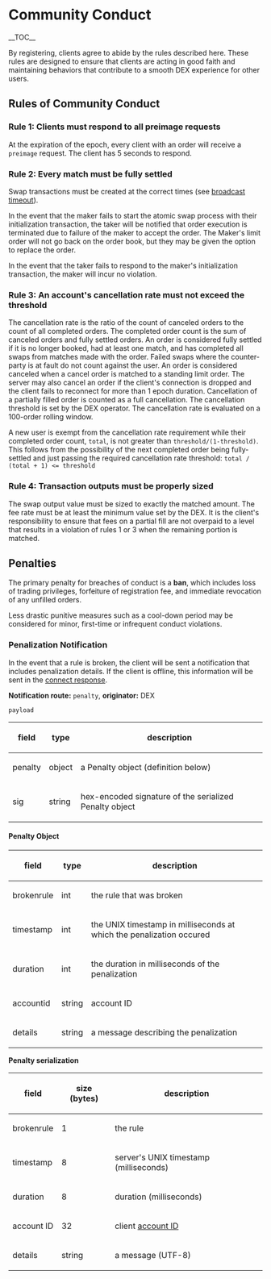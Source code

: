 =Community Conduct=

__TOC__

By registering, clients agree to abide by the rules described here. These rules
are designed to ensure that clients are acting in good faith and maintaining
behaviors that contribute to a smooth DEX experience for other users.

==Rules of Community Conduct==

===Rule 1: Clients must respond to all preimage requests===

At the expiration of the epoch, every client with an order will receive a
<code>preimage</code> request. The client has 5 seconds to respond.

===Rule 2: Every match must be fully settled===

Swap transactions must be created at the correct times (see
[[fundamentals.mediawiki/#Exchange_Variables|broadcast timeout]]).

In the event that the maker fails to start the atomic swap process with their
initialization transaction, the taker will be notified that order execution is
terminated due to failure of the maker to accept the order. The Maker's limit
order will not go back on the order book, but they may be given the option to
replace the order.

In the event that the taker fails to respond to the maker's initialization
transaction, the maker will incur no violation.

===Rule 3: An account's cancellation rate must not exceed the threshold===

The cancellation rate is the ratio of the count of canceled orders to the
count of all completed orders.
The completed order count is the sum of canceled orders and fully settled
orders.
An order is considered fully settled if it is no longer booked, had at least
one match, and has completed all swaps from matches made with the order.
Failed swaps where the counter-party is at fault do not count against the user.
An order is considered canceled when a cancel order is matched to a standing
limit order. The server may also cancel an order if the client's connection is
dropped and the client fails to reconnect for more than 1 epoch duration.
Cancellation of a partially filled order is counted as a full cancellation.
The cancellation threshold is set by the DEX operator.
The cancellation rate is evaluated on a 100-order rolling window.

A new user is exempt from the cancellation rate requirement while their
completed order count, <code>total</code>, is not greater than
<code>threshold/(1-threshold)</code>. This follows from the possibility of the
next completed order being fully-settled and just passing the required
cancellation rate threshold: <code>total / (total + 1) <= threshold</code>

===Rule 4: Transaction outputs must be properly sized===

The swap output value must be sized to exactly the matched amount. The fee rate
must be at least the minimum value set by the DEX. It is the client's
responsibility to ensure that fees on a partial fill are not overpaid to a
level that results in a violation of rules 1 or 3 when the remaining portion is
matched.

==Penalties==

The primary penalty for breaches of conduct is a '''ban''', which includes loss
of trading privileges, forfeiture of registration fee, and immediate revocation
of any unfilled orders.

Less drastic punitive measures such as a cool-down period may be considered
for minor, first-time or infrequent conduct violations.

===Penalization Notification===

In the event that a rule is broken, the client will be sent a notification that
includes penalization details. If the client is offline, this information will
be sent in the [[comm.mediawiki/#Session_Authentication|connect response]].

'''Notification route:''' <code>penalty</code>, '''originator: ''' DEX

<code>payload</code>
{|
! field   !! type   !! description
|-
| penalty || object || a Penalty object (definition below)
|-
| sig     || string || hex-encoded signature of the serialized Penalty object
|}

====Penalty Object====

{|
! field      !! type   !! description
|-
| brokenrule || int    || the rule that was broken
|-
| timestamp  || int    || the UNIX timestamp in milliseconds at which the penalization occured
|-
| duration   || int    || the duration in milliseconds of the penalization
|-
| accountid  || string || account ID
|-
| details    || string || a message describing the penalization
|}

'''Penalty serialization'''

{|
! field      !! size (bytes) !! description
|-
| brokenrule || 1            || the rule
|-
| timestamp  || 8            || server's UNIX timestamp (milliseconds)
|-
| duration   || 8            || duration (milliseconds)
|-
| account ID || 32           || client [[accounts.mediawiki/#Step_1_Registration|account ID]]
|-
| details    || string       || a message (UTF-8)
|}
